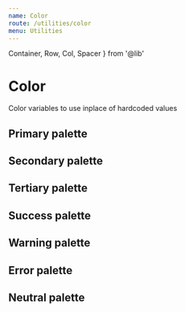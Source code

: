 ```yaml
---
name: Color
route: /utilities/color
menu: Utilities
---
```


  Container,
  Row,
  Col,
  Spacer
} from '@lib'



# Color

Color variables to use inplace of hardcoded values


## Primary palette
<ColorTable palette="primary" />
<Spacer my={24}/>


## Secondary palette
<ColorTable palette="secondary" />
<Spacer my={24}/>


## Tertiary palette
<ColorTable palette="tertiary" />
<Spacer my={24}/>


## Success palette
<ColorTable palette="success" />
<Spacer my={24}/>


## Warning palette
<ColorTable palette="warning" />
<Spacer my={24}/>


## Error palette
<ColorTable palette="error" />
<Spacer my={24}/>


## Neutral palette
<ColorTable palette="neutral" />
<Spacer my={24}/>